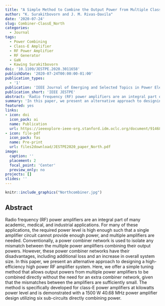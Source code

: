 ```yaml
---
title: "A Simple Method to Combine the Output Power from Multiple Class-E Power Amplifiers"
author: "K. Surakitbovorn and J. M. Rivas-Davila"
date: '2020-07-24'
slug: Combiner-ClassE_North
categories:
  - Journal
tags: 
  - Power Combining
  - Class-E Amplifier
  - RF Power Amplifier
  - RF Generator
  - GaN
  - Kawing Surakitbovorn
doi: '10.1109/JESTPE.2020.3011658'
publishDate: '2020-07-24T00:00:00-01:00'
publication_types:
  - '1'
publication: 'IEEE Journal of Emerging and Selected Topics in Power Electronics'
publication_short: 'IEEE JESTPE'
abstract: 'Radio frequency (RF) power amplifiers are an integral part of many academic, medical, and industrial applications. For many of these applications, the required power level is high enough such that a single amplifier circuit cannot provide enough power, and multiple amplifiers are needed. Conventionally, a power combiner network is used to isolate any mismatch between the multiple power amplifiers combining their output powers. However, these power combiner networks have their disadvantages, including additional loss and an increase in overall system size. In this paper, we present an alternative approach to designing a high-efficiency high power RF amplifier system. Here, we offer a simple tuning method that allows output powers from multiple power amplifiers to be combined directly without the need for an extra combiner network, given that the mismatches between the amplifiers are sufficiently small. The method is specifically developed for class-E power amplifiers at kilowatts power level and is demonstrated with a 1500 W 40.68 MHz power amplifier design utilizing six sub-circuits directly combining power.'
summary: 'In this paper, we present an alternative approach to designing a high-efficiency high power RF amplifier system. Here, we offer a simple tuning method that allows output powers from multiple power amplifiers to be combined directly without the need for an extra combiner network, given that the mismatches between the amplifiers are sufficiently small.'
featured: yes
links:
- icon: doi
  icon_pack: ai
  name: Publication
  url: https://ieeexplore-ieee-org.stanford.idm.oclc.org/document/9146859
- icon: file-pdf
  icon_pack: fas
  name: Pre-print
  url: files2download/JESTPE2020_paper_North.pdf
image:
  caption: ''
  placement: 2
  focal_point: 'Center'
  preview_only: no
projects: []
slides: ''
---
```



```r
knitr::include_graphics("Northcombiner.jpg")
```

## Abstract 

Radio frequency (RF) power amplifiers are an integral part of many academic, medical, and industrial applications. For many of these applications, the required power level is high enough such that a single amplifier circuit cannot provide enough power, and multiple amplifiers are needed. Conventionally, a power combiner network is used to isolate any mismatch between the multiple power amplifiers combining their output powers. However, these power combiner networks have their disadvantages, including additional loss and an increase in overall system size. In this paper, we present an alternative approach to designing a high-efficiency high power RF amplifier system. Here, we offer a simple tuning method that allows output powers from multiple power amplifiers to be combined directly without the need for an extra combiner network, given that the mismatches between the amplifiers are sufficiently small. The method is specifically developed for class-E power amplifiers at kilowatts power level and is demonstrated with a 1500 W 40.68 MHz power amplifier design utilizing six sub-circuits directly combining power.